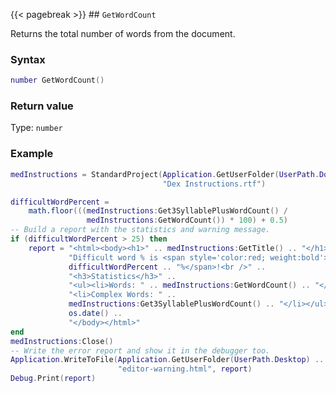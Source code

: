 {{< pagebreak >}}
## `GetWordCount`

Returns the total number of words from the document.

### Syntax {-}

``` .lua
number GetWordCount()
```

### Return value {-}

Type: `number`

### Example {-}

``` .lua
medInstructions = StandardProject(Application.GetUserFolder(UserPath.Documents) ..
                                  "Dex Instructions.rtf")

difficultWordPercent =
    math.floor(((medInstructions:Get3SyllablePlusWordCount() /
                 medInstructions:GetWordCount()) * 100) + 0.5)
-- Build a report with the statistics and warning message.
if (difficultWordPercent > 25) then
    report = "<html><body><h1>" .. medInstructions:GetTitle() .. "</h1>" ..
             "Difficult word % is <span style='color:red; weight:bold'>" ..
             difficultWordPercent .. "%</span>!<br />" ..
             "<h3>Statistics</h3>" ..
             "<ul><li>Words: " .. medInstructions:GetWordCount() .. "</li>" ..
             "<li>Complex Words: " ..
             medInstructions:Get3SyllablePlusWordCount() .. "</li></ul>" ..
             os.date() ..
             "</body></html>"
end
medInstructions:Close()
-- Write the error report and show it in the debugger too.
Application.WriteToFile(Application.GetUserFolder(UserPath.Desktop) ..
                        "editor-warning.html", report)
Debug.Print(report)
```

